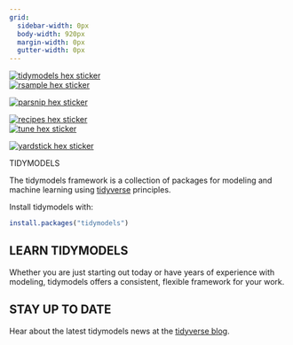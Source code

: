 ```yaml
---
grid:
  sidebar-width: 0px
  body-width: 920px
  margin-width: 0px
  gutter-width: 0px
---
```


::::: {#homeContent}

:::: {.band .first}
:::: {.bandContent}

::: {.hexBadges}

<a href="/">
  <div class=""></div>
  <img src="https://raw.githubusercontent.com/rstudio/hex-stickers/master/SVG/tidymodels.svg" alt="tidymodels hex sticker" class="r1 c0">
</a>
<a href="https://rsample.tidymodels.org/">
  <div class="filtered r2 c0"></div>
  <img src="https://raw.githubusercontent.com/rstudio/hex-stickers/master/SVG/rsample.svg" alt="rsample hex sticker" class="r2 c0">
</a>
<a href="https://parsnip.tidymodels.org/">
  <div class="filtered r3 c0"></div>
  <img src="https://raw.githubusercontent.com/rstudio/hex-stickers/master/SVG/parsnip.svg" alt="parsnip hex sticker" class="r3 c0">
</a>
        
<a href="https://recipes.tidymodels.org/">
  <div class="filtered r2 c2"></div>
  <img src="https://raw.githubusercontent.com/rstudio/hex-stickers/master/SVG/recipes.svg" alt="recipes hex sticker" class="r2 c2">
</a>
<a href="https://tune.tidymodels.org/">
 <div class="filtered r3 c2"></div>
 <img src="https://raw.githubusercontent.com/rstudio/hex-stickers/master/SVG/tune.svg" alt="tune hex sticker" class="r3 c2">
</a>
<a href="https://yardstick.tidymodels.org/">
  <div class="filtered r4 c2"></div>
  <img src="https://raw.githubusercontent.com/rstudio/hex-stickers/master/SVG/yardstick.svg" alt="yardstick hex sticker" class="r4 c2">
</a>

:::

::: {.blurb}

TIDYMODELS

The tidymodels framework is a collection of packages for modeling and machine learning using [tidyverse](https://www.tidyverse.org/) principles.

Install tidymodels with:

```r
install.packages("tidymodels")
```

:::

::::
::::

:::: {.band .second}


# LEARN TIDYMODELS

Whether you are just starting out today or have years of experience with modeling, tidymodels offers a consistent, flexible framework for your work.

::::

:::: {.band .third}

# STAY UP TO DATE

Hear about the latest tidymodels news at the [tidyverse blog](https://www.tidyverse.org/tags/tidymodels/).

::::

:::::
